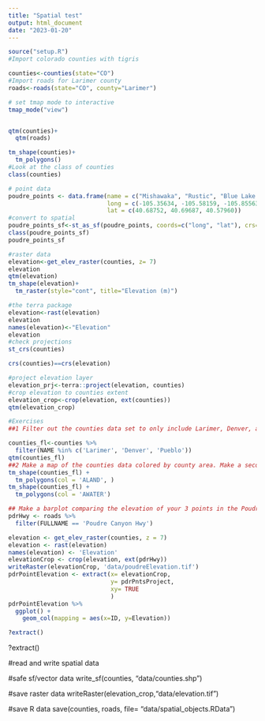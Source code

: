 ```yaml
---
title: "Spatial test"
output: html_document
date: "2023-01-20"
---
```


```r
source("setup.R")
#Import colorado counties with tigris

counties<-counties(state="CO")
#Import roads for Larimer county
roads<-roads(state="CO", county="Larimer")

# set tmap mode to interactive
tmap_mode("view")


qtm(counties)+
  qtm(roads)

tm_shape(counties)+
  tm_polygons()
#Look at the class of counties
class(counties)
```

```r
# point data
poudre_points <- data.frame(name = c("Mishawaka", "Rustic", "Blue Lake Trailhead"),
                            long = c(-105.35634, -105.58159, -105.85563),
                            lat = c(40.68752, 40.69687, 40.57960))
#convert to spatial
poudre_points_sf<-st_as_sf(poudre_points, coords=c("long", "lat"), crs= 4326)
class(poudre_points_sf)
poudre_points_sf
```



```r
#raster data
elevation<-get_elev_raster(counties, z= 7)
elevation
qtm(elevation)
tm_shape(elevation)+
  tm_raster(style="cont", title="Elevation (m)")
```


```r
#the terra package
elevation<-rast(elevation)
elevation
names(elevation)<-"Elevation"
elevation
#check projections
st_crs(counties)

crs(counties)==crs(elevation)

#project elevation layer
elevation_prj<-terra::project(elevation, counties)
#crop elevation to counties extent
elevation_crop<-crop(elevation, ext(counties))
qtm(elevation_crop)
```


```r
#Exercises 
##1 Filter out the counties data set to only include Larimer, Denver, and Pueblo counties.

counties_fl<-counties %>% 
  filter(NAME %in% c('Larimer', 'Denver', 'Pueblo'))
qtm(counties_fl)
##2 Make a map of the counties data colored by county area. Make a second map of counties colored by their total area of water.
tm_shape(counties_fl) +
  tm_polygons(col = 'ALAND', )
tm_shape(counties_fl) +
  tm_polygons(col = 'AWATER')

## Make a barplot comparing the elevation of your 3 points in the Poudre Canyon 
pdrHwy <- roads %>% 
  filter(FULLNAME == 'Poudre Canyon Hwy')

elevation <- get_elev_raster(counties, z = 7)
elevation <- rast(elevation)
names(elevation) <- 'Elevation'
elevationCrop <- crop(elevation, ext(pdrHwy))
writeRaster(elevationCrop, 'data/poudreElevation.tif')
pdrPointElevation <- extract(x= elevationCrop, 
                             y= pdrPntsProject,
                             xy= TRUE
                             ) 
pdrPointElevation %>% 
  ggplot() +
    geom_col(mapping = aes(x=ID, y=Elevation))

?extract()
```


?extract()

#read and write spatial data

#safe sf/vector data
write_sf(counties, "data/counties.shp")

#save raster data
writeRaster(elevation_crop,"data/elevation.tif")

#save R data
save(counties, roads, file= "data/spatial_objects.RData")
